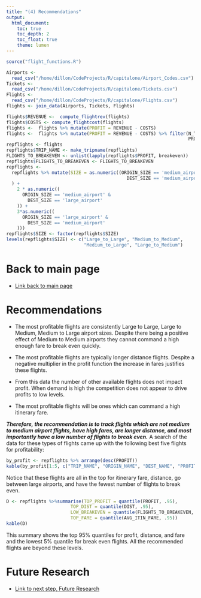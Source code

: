 ```yaml
---
title: "(4) Recommendations"
output: 
  html_document:
    toc: true
    toc_depth: 2
    toc_float: true
    theme: lumen
---
```

```r
source("flight_functions.R")

Airports <-
  read_csv("/home/dillon/CodeProjects/R/capitalone/Airport_Codes.csv")
Tickets <-
  read_csv("/home/dillon/CodeProjects/R/capitalone/Tickets.csv")
Flights <-
  read_csv("/home/dillon/CodeProjects/R/capitalone/Flights.csv")
flights <- join_data(Airports, Tickets, Flights)

flights$REVENUE <-  compute_flightrev(flights)
flights$COSTS <- compute_flightcost(flights)
flights <-  flights %>% mutate(PROFIT = REVENUE - COSTS)
flights <-  flights %>% mutate(PROFIT = REVENUE - COSTS) %>% filter(N_TICKETS > 75, 
                                                                    PROFIT > 0)
repflights <- flights
repflights$TRIP_NAME <- make_tripname(repflights)
FLIGHTS_TO_BREAKEVEN <- unlist(lapply(repflights$PROFIT, breakeven))
repflights$FLIGHTS_TO_BREAKEVEN <- FLIGHTS_TO_BREAKEVEN
repflights <-
  repflights %>% mutate(SIZE = as.numeric((ORIGIN_SIZE == 'medium_airport' &
                                             DEST_SIZE == 'medium_airport')
  ) +
    2 * as.numeric((
      ORIGIN_SIZE == 'medium_airport' &
        DEST_SIZE == 'large_airport'
    )) +
    3*as.numeric((
      ORIGIN_SIZE == 'large_airport' &
        DEST_SIZE == 'medium_airport'
    )))
repflights$SIZE <- factor(repflights$SIZE)
levels(repflights$SIZE) <- c("Large_to_Large", "Medium_to_Medium", 
                             "Medium_to_Large", "Large_to_Medium")
```

# Back to main page
- [Link back to main page](capitalone_data.html)

# Recommendations 

- The most profitable flights are consistently Large to Large, Large to Medium, Medium to Large airport sizes. Despite there being a positive effect of Medium to Medium airports they cannot command a high enough fare to break even quickly. 

- The most profitable flights are typically longer distance flights. Despite a negative multiplier in the profit function the increase in fares justifies these flights.  

- From this data the number of other available flights does not impact profit. When demand is high the competition does not appear to drive profits to low levels. 

- The most profitable flights will be ones which can command a high itinerary fare. 

***Therefore, the recommendation is to track flights which are not medium to medium airport flights, have high fares, are longer distance, and most importantly have a low number of flights to break even.*** A search of the data for these types of flights came up with the following best five flights for profitability: 

```r
by_profit <- repflights %>% arrange(desc(PROFIT))
kable(by_profit[1:5, c("TRIP_NAME", "ORIGIN_NAME", "DEST_NAME", "PROFIT", "REVENUE", "COSTS", "DIST", "SIZE", "AVG_ITIN_FARE","N_FLIGHTS", "FLIGHTS_TO_BREAKEVEN")])
```
Notice that these flights are all in the top for itinerary fare, distance, go between large airports, and have the fewest number of flights to break even. 

```r
D <- repflights %>%summarise(TOP_PROFIT = quantile(PROFIT, .95),
                        TOP_DIST = quantile(DIST, .95),
                        LOW_BREAKEVEN = quantile(FLIGHTS_TO_BREAKEVEN, .05),
                        TOP_FARE = quantile(AVG_ITIN_FARE, .95))
kable(D)
```

This summary shows the top 95% quantiles for profit, distance, and fare and the lowest 5% quantile for break even flights. All the recommended flights are beyond these levels. 

# Future Research
- [Link to next step, Future Research](page5_future_research.html)
